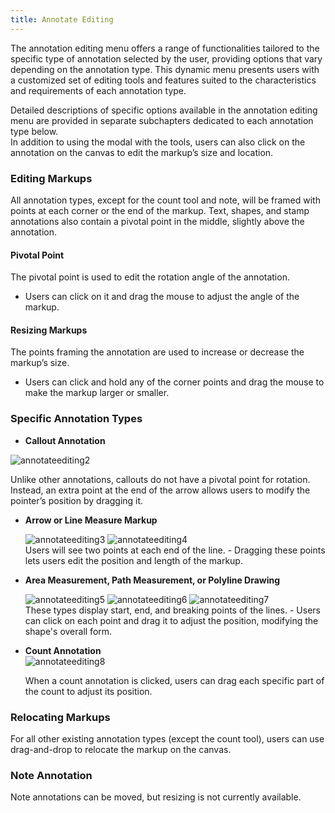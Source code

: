 ```yaml
---
title: Annotate Editing
---
```



The annotation editing menu offers a range of functionalities tailored to the specific type of annotation selected by the user, providing options that vary depending on the annotation type. This dynamic menu presents users with a customized set of editing tools and features suited to the characteristics and requirements of each annotation type.

Detailed descriptions of specific options available in the annotation editing menu are provided in separate subchapters dedicated to each annotation type below.  
In addition to using the modal with the tools, users can also click on the annotation on the canvas to edit the markup’s size and location.

### Editing Markups
<!--<img src={annotateediting1} alt="annotateediting1" />-->
All annotation types, except for the count tool and note, will be framed with points at each corner or the end of the markup. Text, shapes, and stamp annotations also contain a pivotal point in the middle, slightly above the annotation.  

#### Pivotal Point
The pivotal point is used to edit the rotation angle of the annotation.  
- Users can click on it and drag the mouse to adjust the angle of the markup.

#### Resizing Markups
The points framing the annotation are used to increase or decrease the markup’s size.  
- Users can click and hold any of the corner points and drag the mouse to make the markup larger or smaller.

### Specific Annotation Types

- **Callout Annotation**  
<img src={annotateediting2} alt="annotateediting2" />

  Unlike other annotations, callouts do not have a pivotal point for rotation. Instead, an extra point at the end of the arrow allows users to modify the pointer’s position by dragging it.
- **Arrow or Line Measure Markup**  
  <div style={{display: "flex"}}>
    <img src={annotateediting3} alt="annotateediting3" />
    <img src={annotateediting4} alt="annotateediting4" />
    </div>
  Users will see two points at each end of the line.  
  - Dragging these points lets users edit the position and length of the markup.

- **Area Measurement, Path Measurement, or Polyline Drawing**  
  <div style={{display: "flex"}}>
    <img style={{width: "200px", height: "100px", objectFit: "contain"}}  src={annotateediting5} alt="annotateediting5" />
    <img style={{width: "200px", height: "100px", objectFit: "contain"}} src={annotateediting6} alt="annotateediting6" />
    <img style={{width: "200px", height: "100px", objectFit: "contain"}} src={annotateediting7} alt="annotateediting7" />
    </div>
  These types display start, end, and breaking points of the lines.  
  - Users can click on each point and drag it to adjust the position, modifying the shape's overall form.

- **Count Annotation**  
    <img src={annotateediting8} alt="annotateediting8" />

  When a count annotation is clicked, users can drag each specific part of the count to adjust its position.

### Relocating Markups
For all other existing annotation types (except the count tool), users can use drag-and-drop to relocate the markup on the canvas.

### Note Annotation  
Note annotations can be moved, but resizing is not currently available.
